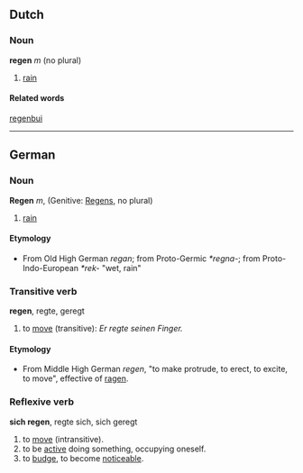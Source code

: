 ==Dutch==
===Noun===
'''regen''' ''m'' (no plural)

# [[rain]]

====Related words====
[[regenbui]]

----
==German==
===Noun===
'''Regen''' ''m'', (Genitive: [[Regens]], no plural)

# [[rain]]

====Etymology====
* From Old High German ''regan''; from Proto-Germic ''*regna-''; from Proto-Indo-European ''*rek-'' "wet, rain"

=== Transitive verb ===
'''regen''', regte, geregt

# to [[move]] (transitive): ''Er regte seinen Finger.''

====Etymology====
* From Middle High German ''regen'', "to make protrude, to erect, to excite, to move", effective of [[ragen]].

=== Reflexive verb ===
'''sich regen''', regte sich, sich geregt

# to [[move]] (intransitive).
# to be [[active]] doing something, occupying oneself.
# to [[budge]], to become [[noticeable]].